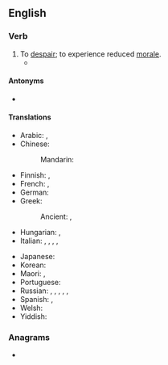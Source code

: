 ==English==

===Verb===
{{en-verb|loses heart|losing heart|lost heart}}

# To [[despair]]; to experience reduced [[morale]].
#* {{quote-book
|en
|year=2008
|author=Sue Grafton
|title=J is for Judgment
|chapter=
|url=http://books.google.com/books?id=0ve5YB4pvOQC&pg=PA159&dq=%22we'd+have+lost+heart%22&hl=en&ei=X00NTeDnHc2hnweesZCtDg&sa=X&oi=book_result&ct=result&resnum=1&ved=0CCYQ6AEwAA#v=onepage&q=%22we'd%20have%20lost%20heart%22&f=false
|isbn=
|page=159
|passage=There's nothing so humbling as being a dunce in a foreign tongue, and if it weren't for her compassion, we'd have '''lost heart''' after two weeks.}}

====Antonyms====
* {{l|en|take heart}}

====Translations====
{{trans-top|to despair}}
* Arabic: {{t|ar|يَئِسَ}}, {{t|ar|أُحْبِطَ}}
* Chinese:
*: Mandarin: {{t+|cmn|灰心|tr=huīxīn}}
* Finnish: {{t|fi|[[tulla]] [[epätoivoiseksi]]}}, {{t|fi|[[vaipua]] [[epätoivoon]]}}
* French: {{t+|fr|désespérer}}, {{t|fr|[[se]] [[décourager]]}}
* German: {{t|de|den Mut verlieren}}
* Greek:
*: Ancient: {{t|grc|ἀθυμέω}}, {{t|grc|ἐκκακέω}}
* Hungarian: {{t+|hu|elkedvetlenedik}}, {{t+|hu|elcsügged}}
* Italian: {{t|it|accasciarsi}}, {{t+|it|disperarsi}}, {{t+|it|abbattersi}}, {{t|it|scoraggiarsi}}, {{t|it|sfiduciarsi}}
{{trans-mid}}
* Japanese: {{t-needed|ja}}
* Korean: {{t-needed|ko}}
* Maori: {{t|mi|takarure}}, {{t|mi|tārure}}
* Portuguese: {{t-needed|pt}}
* Russian: {{t|ru|па́дать ду́хом|impf}}, {{t|ru|упа́сть ду́хом|pf}}, {{t+|ru|отча́иваться|impf}}, {{t+|ru|отча́яться|pf}}, {{t|ru|опуска́ть ру́ки|impf}}, {{t|ru|опусти́ть ру́ки|pf}}
* Spanish: {{t+|es|desesperarse}}, {{t+|es|desanimarse}}
* Welsh: {{t+|cy|digalonni}}
* Yiddish: {{t|yi|אַראָפּפֿאַלן בײַ זיך}}
{{trans-bottom}}

===Anagrams===
* {{anagrams|en|a=aeehlorst|trehalose}}

{{topics|en|Emotions}}